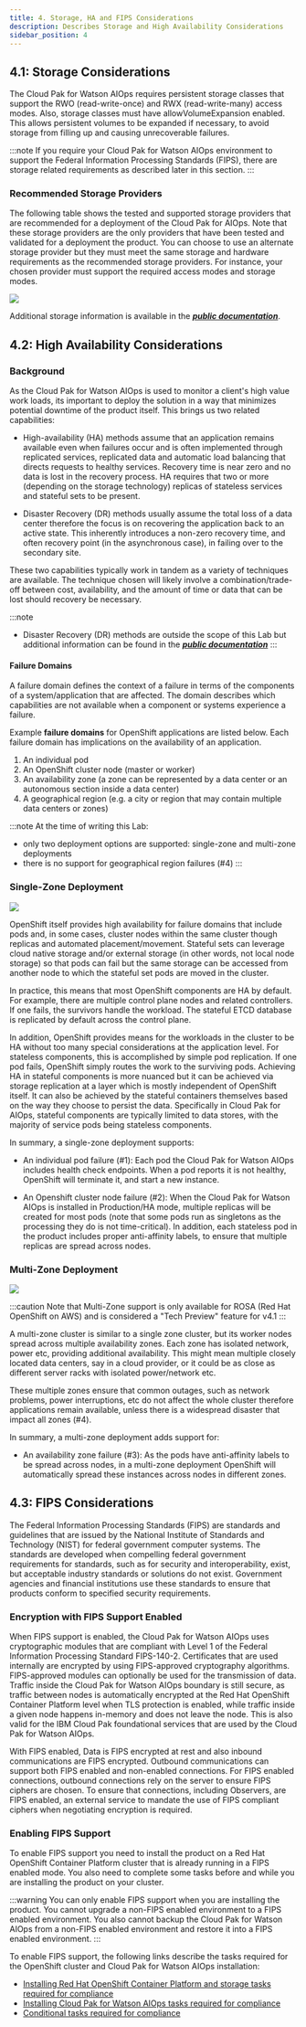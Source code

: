 ```yaml
---
title: 4. Storage, HA and FIPS Considerations
description: Describes Storage and High Availability Considerations
sidebar_position: 4
---
```


## 4.1: Storage Considerations

The Cloud Pak for Watson AIOps requires persistent storage classes that support the RWO (read-write-once) and RWX (read-write-many) access modes.
Also, storage classes must have allowVolumeExpansion enabled. This allows persistent volumes to be expanded if necessary, to avoid 
storage from filling up and causing unrecoverable failures. 

:::note
If you require your Cloud Pak for Watson AIOps environment to support the Federal Information Processing Standards (FIPS), there are storage
related requirements as described later in this section.
:::

### Recommended Storage Providers

The following table shows the tested and supported storage providers that are recommended for a deployment of the Cloud
Pak for AIOps. Note that these storage providers are the only providers that have been tested and validated for a deployment
the product. You can choose to use an alternate storage provider but they must meet the same storage and hardware requirements 
as the recommended storage providers. For instance, your chosen provider must support the required access modes and storage modes.

![](images/storageTable.png)

Additional storage information is available in the [***public documentation***](https://www.ibm.com/docs/en/cloud-paks/cloud-pak-watson-aiops/4.1.0?topic=planning-storage-requirements).


## 4.2: High Availability Considerations

### Background

As the Cloud Pak for Watson AIOps is used to monitor a client's high value work loads, its important to deploy the solution in a way that
minimizes potential downtime of the product itself. This brings us two related capabilities:

* High-availability (HA) methods assume that an application remains available even when failures occur and is often
implemented through replicated services, replicated data and automatic load balancing that directs requests to 
healthy services. Recovery time is near zero and no data is lost in the recovery process. 
HA requires that two or more (depending on the storage technology) replicas of stateless services and 
stateful sets to be present.

* Disaster Recovery (DR) methods usually assume the total loss of a data center therefore the focus is on recovering the 
application back to an active state. This inherently introduces a non-zero recovery time, and often recovery point 
(in the asynchronous case), in failing over to the secondary site.

These two capabilities typically work in tandem as a variety of techniques are available. The technique chosen will likely
involve a combination/trade-off between cost, availability, and the amount of time or data that can be lost should 
recovery be necessary.

:::note
* Disaster Recovery (DR) methods are outside the scope of this Lab but additional information can be found in 
the [***public documentation***](https://www.ibm.com/docs/en/cloud-paks/cloud-pak-watson-aiops/4.1.0?topic=pak-backing-up-restoring-cloud-watson-aiops)
:::

#### Failure Domains

A failure domain defines the context of a failure in terms of the components of a system/application that are affected. The 
domain describes which capabilities are not available when a component or systems experience a failure.

Example **failure domains** for OpenShift applications are listed below. Each failure domain has implications on the availability of an application.

1.  An individual pod
2.  An OpenShift cluster node (master or worker)
3.  An availability zone (a zone can be represented by a data center or an autonomous section inside a data center)
4.  A geographical region (e.g. a city or region that may contain multiple data centers or zones)

:::note
At the time of writing this Lab: 
* only two deployment options are supported: single-zone and multi-zone deployments
* there is no support for geographical region failures (#4)
:::

### Single-Zone Deployment

![](images/single-zone.png)

OpenShift itself provides high availability for failure domains that include pods and, in some cases, 
cluster nodes within the same cluster though replicas and automated placement/movement. Stateful sets
can leverage cloud native storage and/or external storage (in other words, not local node storage) so that
pods can fail but the same storage can be accessed from another node to which the stateful set pods are moved in the cluster.

In practice, this means that most OpenShift components are HA by default. For example, there are multiple control
plane nodes and related controllers. If one fails, the survivors handle the workload. The stateful ETCD database
is replicated by default across the control plane.

In addition, OpenShift provides means for the workloads in the cluster to be HA without too many special considerations
at the application level. For stateless components, this is accomplished by simple pod replication. If one pod
fails, OpenShift simply routes the work to the surviving pods. Achieving HA in stateful components is more nuanced but
it can be achieved via storage replication at a layer which is mostly independent of OpenShift itself. It can also be 
achieved by the stateful containers themselves based on the way they choose to persist the data. Specifically in Cloud Pak for 
AIOps, stateful components are typically limited to data stores, with the majority of service pods being stateless components. 

In summary, a single-zone deployment supports:
* An individual pod failure (#1): Each pod the Cloud Pak for Watson AIOps includes health check endpoints. When a pod reports it is not healthy, OpenShift will 
terminate it, and start a new instance.

* An Openshift cluster node failure (#2): When the Cloud Pak for Watson AIOps is installed in Production/HA mode, 
multiple replicas will be created for most pods (note that some pods run as singletons as the processing they do is
not time-critical). In addition, each stateless pod in the product includes proper anti-affinity labels, 
to ensure that multiple replicas are spread across nodes.

### Multi-Zone Deployment

![](images/multi-zone.png)

:::caution
Note that Multi-Zone support is only available for ROSA (Red Hat OpenShift on AWS) and is considered a "Tech Preview" feature for v4.1
:::

A multi-zone cluster is similar to a single zone cluster, but its worker nodes spread across multiple availability zones.
Each zone has isolated network, power etc, providing additional availability. This might mean multiple closely located
data centers, say in a cloud provider, or it could be as close as different server racks with isolated power/network etc.

These multiple zones ensure that common outages, such as network problems, power interruptions, etc do not affect the 
whole cluster therefore applications remain available, unless there is a widespread disaster that impact all zones (#4).

In summary, a multi-zone deployment adds support for:

* An availability zone failure (#3): As the pods have anti-affinity labels to be spread across nodes, in a multi-zone deployment
OpenShift will automatically spread these instances across nodes in different zones.



## 4.3: FIPS Considerations

The Federal Information Processing Standards (FIPS) are standards and guidelines that are issued by the National
Institute of Standards and Technology (NIST) for federal government computer systems. The standards are 
developed when compelling federal government requirements for standards, such as for security and 
interoperability, exist, but acceptable industry standards or solutions do not exist. Government 
agencies and financial institutions use these standards to ensure that products conform to specified 
security requirements.

### Encryption with FIPS Support Enabled

When FIPS support is enabled, the Cloud Pak for Watson AIOps uses cryptographic modules that are compliant with 
Level 1 of the Federal Information Processing Standard FIPS-140-2. Certificates that are used internally 
are encrypted by using FIPS-approved cryptography algorithms. FIPS-approved modules can optionally be used 
for the transmission of data. Traffic inside the Cloud Pak for Watson AIOps boundary is still secure, as traffic 
between nodes is automatically encrypted at the Red Hat OpenShift Container Platform level when TLS protection
is enabled, while traffic inside a given node happens in-memory and does not leave the node. This is also valid
for the IBM Cloud Pak foundational services that are used by the Cloud Pak for Watson AIOps.

With FIPS enabled, Data is FIPS encrypted at rest and also inbound communications are FIPS encrypted. Outbound 
communications can support both FIPS enabled and non-enabled connections. For FIPS enabled connections, outbound 
connections rely on the server to ensure FIPS ciphers are chosen. To ensure that connections, including Observers, 
are FIPS enabled, an external service to mandate the use of FIPS compliant ciphers when negotiating encryption is required.

### Enabling FIPS Support

To enable FIPS support you need to install the product on a Red Hat OpenShift Container Platform cluster that 
is already running in a FIPS enabled mode. You also need to complete some tasks before and while you are installing the product on your 
cluster.

:::warning
You can only enable FIPS support when you are installing the product. You cannot upgrade a non-FIPS enabled environment to a 
FIPS enabled environment. You also cannot backup the Cloud Pak for Watson AIOps from a non-FIPS enabled environment and 
restore it into a FIPS enabled environment.
:::

To enable FIPS support, the following links describe the tasks required for the OpenShift cluster and Cloud Pak for Watson AIOps installation:

* [Installing Red Hat OpenShift Container Platform and storage tasks required for compliance](https://www.ibm.com/docs/en/cloud-paks/cloud-pak-watson-aiops/4.1.0?topic=fips-enabling-support-cloud-pak-watson-aiops#preinstall)
* [Installing Cloud Pak for Watson AIOps tasks required for compliance](https://www.ibm.com/docs/en/cloud-paks/cloud-pak-watson-aiops/4.1.0?topic=fips-enabling-support-cloud-pak-watson-aiops#install_tasks)
* [Conditional tasks required for compliance](https://www.ibm.com/docs/en/cloud-paks/cloud-pak-watson-aiops/4.1.0?topic=fips-enabling-support-cloud-pak-watson-aiops#conditional)